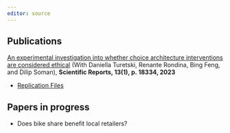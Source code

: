 ```yaml
---
editor: source
---
```


## Publications

[An experimental investigation into whether choice architecture interventions are considered ethical](https://www.nature.com/articles/s41598-023-44604-7) (With Daniella Turetski, Renante Rondina, Bing Feng, and Dilip Soman), **Scientific Reports, 13(1), p. 18334, 2023**

  - [Replication Files](https://github.com/jjhutchi/CAEthics)

<!-- ## Past work -->

<!-- - Does bike share benefit local retailers? --> 
<!--   - Second year Ph.D. paper -->
<!-- - The impact of easing stay at home orders on US businesses during the COVID-19 pandemic -->
<!--   - M.A. Economics Summer Paper, [draft](pdf/sah-removal-covid.pdf) -->
<!-- - Does Yelp impact where we choose to eat?  -->
<!--   - Undergraduate Thesis, [draft](pdf/SFU-Yelp-thesis.pdf), [poster](pdf/SFU-Yelp-poster.pdf) -->

## Papers in progress 

- Does bike share benefit local retailers?

<!-- ## Papers I've contributed to -->

<!-- - [Do Virtue Signals Signal Virtue?](https://deivisangeli.github.io/assets/pdfs/AngeliLoweTheVillageTeam_VirtueSignals.pdf) (Matt Lowe, Deivis Angeli, and the Village Team) -->
<!-- - Pre-doctoral research assistant for Matt Lowe. I assisted in collecting Twitter data --> 
<!-- and classifying sentiment and messaging in tweets. --> 
<!-- - [Friends with Health Benefits: A Field Experiment](https://pubsonline-informs-org.myaccess.library.utoronto.ca/doi/full/10.1287/mnsc.2022.01401) (Rachel Gershon, Cynthia Cryder, and Katherine L. Milkman) -->
<!-- - Research Assistant for Rachel Gershon. I assisted in running regression analysis, and preparing visualizations. --> 
<!-- - R\&R at Management Science --> 
